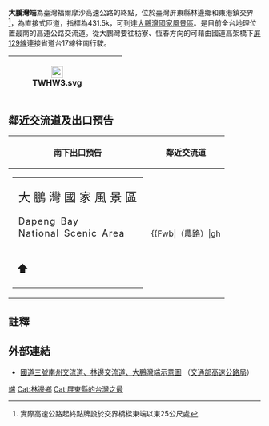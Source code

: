 {{Infobox TwFreewayIC
| name = 大鵬灣端
| name_en = Dapengwan End
| rd_type = NH
| rd_number = 3
| exit = 431
| exit_name = 大鵬灣端
| location = [[臺灣|臺灣]][[屏東縣|屏東縣]][[林邊鄉|林邊鄉]]、[[東港鎮_(台灣)|東港鎮]]
| connect = {{Jct|country=TWN|TRPT|129}}（平面側車道）<br>[[File:TW_EHWpt3.png|x20px]] 屏專3線（大鵬灣環灣道路）
| goto = [[大鵬灣國家風景區|大鵬灣國家風景區]]
| class = 直接式
| time = 2008年2月25日
}}
'''大鵬灣端'''為臺灣福爾摩沙高速公路的終點，位於臺灣屏東縣林邊鄉和東港鎮交界<ref>實際高速公路起終點牌設於交界橋樑東端以東25公尺處</ref>，為直接式匝道，指標為431.5k，可到達[[大鵬灣國家風景區|大鵬灣國家風景區]]。是目前全台地理位置最南的高速公路交流道。從大鵬灣要往枋寮、恆春方向的可藉由國道高架橋下[[屏東縣鄉道列表|屏129線]]連接省道台17線往南行駛。
{|class="wikitable" style="text-align:center"
! [[File:TWHW3.svg|23px]]
| {{Taiwan Highway IC|431|大鵬灣端}}  
| {{Brown|'''大鵬灣國家風景區'''}}
|}

== 鄰近交流道及出口預告 ==
{|class="toccolours" border="1" cellpadding="4" style="margin:0 auto; border-collapse:collapse; text-align:center; white-space:nowrap"
! 南下出口預告 !! 鄰近交流道
|-
|	
{|style="background-color:#4C2600; text-align:center; color:#FFF; font-weight:bold"
| style="line-height:24px; font-size:24px" | 大 鵬 灣 國 家 風 景 區</div><div style="line-height:24px; font-size:18px; word-spacing:3px; letter-spacing:1.5px">Dapeng Bay<br>National Scenic Area</div>
|-
| <div style="margin-bottom:6px; line-height:18px; font-size:24px">⬆</div>
|}
|
{{Start expwy box|[[中華民國國道|中華民國國道]]}}
{{S-expwy IC|[[林邊交流道|林邊交流道]]|往　[[南州交流道|南州交流道]]}}
{{S-line|{{Jct|country=TWN|NH|3}}|431k|#007A36}}
{{Expwy Terminus|→[[File:TW_EHWpt3.png|x20px]] 屏專3線}}
{{Illus}}
{{Fwu|st|[[南州鄉|南州]]}}
{{Fwi|hu|430|林邊}}
{{Fwh|st}}
{{Fwm|TWHW3}}
{{Fwh|st|431|大鵬灣端}}
{{Fwb|（農路）|gh||gh|cr|gh||gh|（農路）}}
{{Fwh|ghst}}
{{Fwm|TW EHWpt3}}
{{Fwd|gh|[[大鵬灣國家風景區|大鵬灣]]}}
{{Fwed}}
|}

== 註釋 ==
{{Reflist}}

== 外部連結 ==
* [https://www.freeway.gov.tw/UserFiles/File/Traffic/7-1-2/%E4%BA%A4%E6%B5%81%E9%81%93%E7%A4%BA%E6%84%8F%E5%9C%96_102.10/03-424%E5%8D%97%E5%B7%9E%E3%80%81%E6%9E%97%E9%82%8A%E3%80%81%E5%A4%A7%E9%B5%AC%E7%81%A3%E7%AB%AF(1).jpg 國道三號南州交流道、林邊交流道、大鵬灣端示意圖] {{Wayback|url=https://www.freeway.gov.tw/UserFiles/File/Traffic/7-1-2/%E4%BA%A4%E6%B5%81%E9%81%93%E7%A4%BA%E6%84%8F%E5%9C%96_102.10/03-424%E5%8D%97%E5%B7%9E%E3%80%81%E6%9E%97%E9%82%8A%E3%80%81%E5%A4%A7%E9%B5%AC%E7%81%A3%E7%AB%AF(1).jpg |date=20210424164101 }}（[[交通部高速公路局|交通部高速公路局]]）

{{中華民國國道3號}}

[[Cat:屏東縣交流道|端]]
[[Cat:林邊鄉|Cat:林邊鄉]]
[[Cat:屏東縣的台灣之最|Cat:屏東縣的台灣之最]]